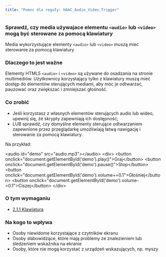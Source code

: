 ```yaml
---
title: "Pomoc dla reguły: HAAC_Audio_Video_Trigger"
---
```


<div className="toolHelp">
<Row>
<Column colLg={16} colMd={8} colSm={4} className="toolHead">

### Sprawdź, czy media używajace elementu `<audio>` lub `<video>` mogą być sterowane za pomocą klawiatury


<div id="locLevel"></div>

Media wykorzystujące elementy `<audio>` lub `<video>` muszą mieć sterowanie za pomocą klawiatury

</Column>
</Row>
<Row>
<Column colLg={11} colMd={5} colSm={4} className="toolMain">

### Dlaczego to jest ważne

Elementy HTML5 `<audio>` i `<video>` są używane do osadzania na stronie multimediów. Użytkownicy korzystający tylko z klawiatury muszą mieć dostęp do elementów sterujących mediami, aby móc je odtwarzać, pauzować oraz zwiększać i zmniejszać głośność.

<div id="locSnippet"></div>

### Co zrobić

* Jeśli korzystasz z własnych elementów sterujących audio lub wideo, upewnij się, że skrypty zapewniają ich dostępność;
* LUB sprawdź, czy domyślne elementy sterujące odtwarzaniem zapewnione przez przeglądarkę umożliwiają łatwą nawigację i sterowanie za pomocą klawiatury.

Na przykład:

<CodeSnippet type="multi" light={true}>&lt;audio id="demo" src="audio.mp3"&gt;&lt;/audio&gt;
    &lt;div&gt;
        &lt;button onclick="document.getElementById('demo').play()"&gt;Graj&lt;/button&gt;
        &lt;button onclick="document.getElementById('demo').pause()"&gt;Stop&lt;/button&gt;
        &lt;button onclick="document.getElementById('demo').volume+=0.1"&gt;Głośniej&lt;/button&gt;
        &lt;button onclick="document.getElementById('demo').volume-=0.1"&gt;Ciszej&lt;/button&gt;
    &lt;/div&gt;</CodeSnippet>

</Column>
<Column colLg={5} colMd={3} colSm={4} className="toolLeft">

### O tym wymaganiu

* [2.1.1 Klawiatura](https://wcag.lepszyweb.pl/#keyboard)

### Na kogo to wpływa

* Osoby niewidome korzystające z czytników ekranu
* Osoby słabowidzące, które mają problemy ze znalezieniem lub śledzeniem wskaźnika na ekranie
* Osoby, które nie mogą korzystać z urządzeń wskazujących, np. myszy

</Column>
</Row>
</div>

